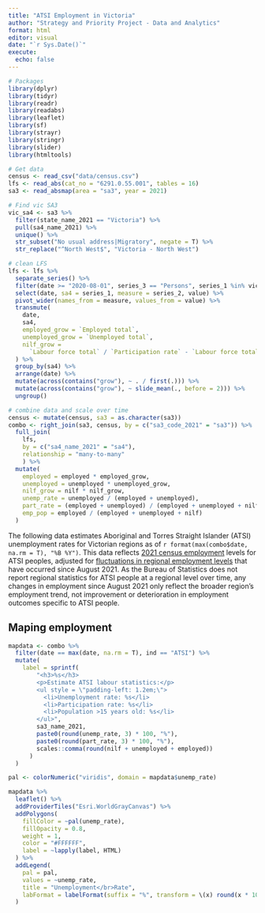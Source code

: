 ```yaml
---
title: "ATSI Employment in Victoria"
author: "Strategy and Priority Project - Data and Analytics"
format: html
editor: visual
date: "`r Sys.Date()`"
execute:
  echo: false
---
```


```r
# Packages
library(dplyr)
library(tidyr)
library(readr)
library(readabs)
library(leaflet)
library(sf)
library(strayr)
library(stringr)
library(slider)
library(htmltools)

# Get data
census <- read_csv("data/census.csv")
lfs <- read_abs(cat_no = "6291.0.55.001", tables = 16)
sa3 <- read_absmap(area = "sa3", year = 2021)

# Find vic SA3
vic_sa4 <- sa3 %>% 
  filter(state_name_2021 == "Victoria") %>% 
  pull(sa4_name_2021) %>% 
  unique() %>% 
  str_subset("No usual address|Migratory", negate = T) %>% 
  str_replace("^North West$", "Victoria - North West")

# clean LFS
lfs <- lfs %>% 
  separate_series() %>% 
  filter(date >= "2020-08-01", series_3 == "Persons", series_1 %in% vic_sa4) %>% 
  select(date, sa4 = series_1, measure = series_2, value) %>% 
  pivot_wider(names_from = measure, values_from = value) %>% 
  transmute(
    date,
    sa4,
    employed_grow = `Employed total`,
    unemployed_grow = `Unemployed total`,
    nilf_grow = 
      `Labour force total` / `Participation rate` - `Labour force total`
  ) %>% 
  group_by(sa4) %>% 
  arrange(date) %>% 
  mutate(across(contains("grow"), ~ . / first(.))) %>% 
  mutate(across(contains("grow"), ~ slide_mean(., before = 2))) %>% 
  ungroup()

# combine data and scale over time
census <- mutate(census, sa3 = as.character(sa3))
combo <- right_join(sa3, census, by = c("sa3_code_2021" = "sa3")) %>% 
  full_join(
    lfs, 
    by = c("sa4_name_2021" = "sa4"), 
    relationship = "many-to-many"
    ) %>% 
  mutate(
    employed = employed * employed_grow,
    unemployed = unemployed * unemployed_grow,
    nilf_grow = nilf * nilf_grow,
    unemp_rate = unemployed / (employed + unemployed),
    part_rate = (employed + unemployed) / (employed + unemployed + nilf),
    emp_pop = employed / (employed + unemployed + nilf)
  )
```

The following data estimates Aboriginal and Torres Straight Islander (ATSI) unemployment rates for Victorian regions as of `r format(max(combo$date, na.rm = T), "%B %Y")`. This data reflects [2021 census employment](https://www.abs.gov.au/statistics/microdata-tablebuilder/tablebuilder) levels for ATSI peoples, adjusted for [fluctuations in regional employment levels](https://www.abs.gov.au/statistics/labour/employment-and-unemployment/labour-force-australia-detailed) that have occurred since August 2021. As the Bureau of Statistics does not report regional statistics for ATSI people at a regional level over time, any changes in employment since August 2021 only reflect the broader region's employment trend, not improvement or deterioration in employment outcomes specific to ATSI people.

## Maping employment
```r
mapdata <- combo %>% 
  filter(date == max(date, na.rm = T), ind == "ATSI") %>% 
  mutate(
    label = sprintf(
        "<h3>%s</h3>
        <p>Estimate ATSI labour statistics:</p>
        <ul style = \"padding-left: 1.2em;\">
          <li>Unemployment rate: %s</li>
          <li>Participation rate: %s</li>
          <li>Population >15 years old: %s</li>
        </ul>",
        sa3_name_2021,
        paste0(round(unemp_rate, 3) * 100, "%"),
        paste0(round(part_rate, 3) * 100, "%"),
        scales::comma(round(nilf + unemployed + employed))
      )
  )

pal <- colorNumeric("viridis", domain = mapdata$unemp_rate)

mapdata %>% 
  leaflet() %>% 
  addProviderTiles("Esri.WorldGrayCanvas") %>% 
  addPolygons(
    fillColor = ~pal(unemp_rate),
    fillOpacity = 0.8,
    weight = 1,
    color = "#FFFFFF",
    label = ~lapply(label, HTML)
  ) %>% 
  addLegend(
    pal = pal,
    values = ~unemp_rate, 
    title = "Unemployment</br>Rate",
    labFormat = labelFormat(suffix = "%", transform = \(x) round(x * 100, 1))
  )
```

